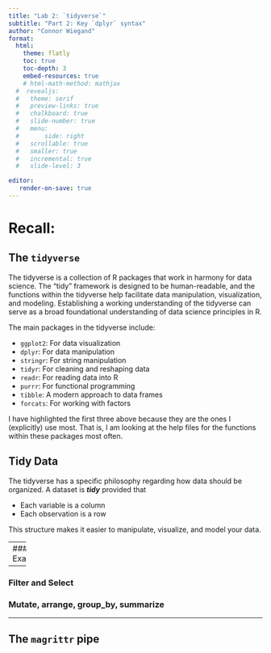 ```yaml
---
title: "Lab 2: `tidyverse`"
subtitle: "Part 2: Key `dplyr` syntax"
author: "Connor Wiegand"
format:
  html:
    theme: flatly
    toc: true
    toc-depth: 3
    embed-resources: true
    # html-math-method: mathjax
  #  revealjs:
  #   theme: serif
  #   preview-links: true
  #   chalkboard: true
  #   slide-number: true
  #   menu:
  #       side: right
  #   scrollable: true
  #   smaller: true
  #   incremental: true
  #   slide-level: 3

editor:
   render-on-save: true
---
```




# Recall: 

## The `tidyverse`

The tidyverse is a collection of R packages that work in harmony for data science. The "tidy" framework is designed to be human-readable, and the functions within the tidyverse help facilitate data manipulation, visualization, and modeling. Establishing a working understanding of the tidyverse can serve as a broad foundational understanding of data science principles in R.

The main packages in the tidyverse include:

  - `ggplot2`: For data visualization
  - `dplyr`: For data manipulation
  - `stringr`: For string manipulation
  - `tidyr`: For cleaning and reshaping data
  - `readr`: For reading data into R
  - `purrr`: For functional programming
  - `tibble`: A modern approach to data frames
  - `forcats`: For working with factors

I have highlighted the first three above because they are the ones I (explicitly) use most. That is, I am looking at the help files for the functions within these packages most often. 

## Tidy Data
The tidyverse has a specific philosophy regarding how data should be organized. A dataset is **_tidy_** provided that 

  - Each variable is a column
  - Each observation is a row

This structure makes it easier to manipulate, visualize, and model your data.

----
#### Example

----

### Filter and Select

### Mutate, arrange, group_by, summarize


----

## The `magrittr` pipe

